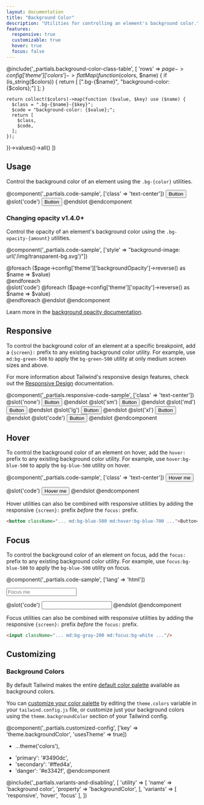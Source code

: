 ```yaml
---
layout: documentation
title: "Background Color"
description: "Utilities for controlling an element's background color."
features:
  responsive: true
  customizable: true
  hover: true
  focus: false
---
```


@include('_partials.background-color-class-table', [
  'rows' => $page->config['theme']['colors']->flatMap(function ($colors, $name) {
    if (is_string($colors)) {
      return [
        [".bg-{$name}", "background-color: {$colors};"]
      ];
    }

    return collect($colors)->map(function ($value, $key) use ($name) {
      $class = ".bg-{$name}-{$key}";
      $code = "background-color: {$value};";
      return [
        $class,
        $code,
      ];
    });
  })->values()->all()
])

## Usage

Control the background color of an element using the `.bg-{color}` utilities.

@component('_partials.code-sample', ['class' => 'text-center'])
<button type="button" className="bg-blue-500 text-white font-semibold px-4 py-2 rounded">
  Button
</button>
@slot('code')
<button className="bg-blue-500 ...">Button</button>
@endslot
@endcomponent

<h3>
  <span className="flex items-center" data-heading-text>
    Changing opacity
    <span className="ml-3 inline-flex items-center px-3 py-1 rounded-full text-sm font-medium leading-4 bg-green-150 text-green-900">
      v1.4.0+
    </span>
  </span>
</h3>

Control the opacity of an element's background color using the `.bg-opacity-{amount}` utilities.

@component('_partials.code-sample', ['style' => "background-image: url('/img/transparent-bg.svg')"])
<div className="flex justify-around">
  @foreach ($page->config['theme']['backgroundOpacity']->reverse() as $name => $value)
    <div className="h-16 w-16 rounded bg-blue-500 bg-opacity-{{ $name }}">
    </div>
  @endforeach
</div>
@slot('code')
@foreach ($page->config['theme']['opacity']->reverse() as $name => $value)
<div className="bg-blue-500 bg-opacity-{{ $name }}"></div>
@endforeach
@endslot
@endcomponent

Learn more in the [background opacity documentation](/docs/background-opacity).

## Responsive

To control the background color of an element at a specific breakpoint, add a `{screen}:` prefix to any existing background color utility. For example, use `md:bg-green-500` to apply the `bg-green-500` utility at only medium screen sizes and above.

For more information about Tailwind's responsive design features, check out the [Responsive Design](/docs/responsive-design) documentation.

@component('_partials.responsive-code-sample', ['class' => 'text-center'])
@slot('none')
<button type="button" className="bg-blue-500 text-white font-semibold px-4 py-2 rounded">
  Button
</button>
@endslot
@slot('sm')
<button type="button" className="bg-green-500 text-white font-semibold px-4 py-2 rounded">
  Button
</button>
@endslot
@slot('md')
<button type="button" className="bg-indigo-500 text-white font-semibold px-4 py-2 rounded">
  Button
</button>
@endslot
@slot('lg')
<button type="button" className="bg-red-500 text-white font-semibold px-4 py-2 rounded">
  Button
</button>
@endslot
@slot('xl')
<button type="button" className="bg-black text-white font-semibold px-4 py-2 rounded">
  Button
</button>
@endslot
@slot('code')
<button className="none:bg-blue-500 sm:bg-green-500 md:bg-indigo-500 lg:bg-red-500 xl:bg-black ...">Button</button>
@endslot
@endcomponent

## Hover

To control the background color of an element on hover, add the `hover:` prefix to any existing background color utility. For example, use `hover:bg-blue-500` to apply the `bg-blue-500` utility on hover.

@component('_partials.code-sample', ['class' => 'text-center'])
<button type="button" className="bg-blue-500 hover:bg-blue-700 text-white font-semibold px-4 py-2 rounded">
  Hover me
</button>

@slot('code')
<button className="bg-blue-500 hover:bg-blue-700 ...">
  Hover me
</button>
@endslot
@endcomponent

Hover utilities can also be combined with responsive utilities by adding the responsive `{screen}:` prefix *before* the `focus:` prefix.

```html
<button className="... md:bg-blue-500 md:hover:bg-blue-700 ...">Button</button>
```

## Focus

To control the background color of an element on focus, add the `focus:` prefix to any existing background color utility. For example, use `focus:bg-blue-500` to apply the `bg-blue-500` utility on focus.

@component('_partials.code-sample', ['lang' => 'html'])
<div className="max-w-xs w-full mx-auto">
  <input className="border border-gray-400 bg-gray-200 focus:bg-white text-gray-900 appearance-none inline-block w-full border rounded py-3 px-4 focus:outline-none" placeholder="Focus me"/>
</div>

@slot('code')
<input className="bg-gray-200 focus:bg-white ..."/>
@endslot
@endcomponent

Focus utilities can also be combined with responsive utilities by adding the responsive `{screen}:` prefix *before* the `focus:` prefix.

```html
<input className="... md:bg-gray-200 md:focus:bg-white ..."/>
```

## Customizing

### Background Colors

By default Tailwind makes the entire [default color palette](/docs/customizing-colors#default-color-palette) available as background colors.

You can [customize your color palette](/docs/colors#customizing) by editing the `theme.colors` variable in your `tailwind.config.js` file, or customize just your background colors using the `theme.backgroundColor` section of your Tailwind config.

@component('_partials.customized-config', ['key' => 'theme.backgroundColor', 'usesTheme' => true])
- ...theme('colors'),
+ 'primary': '#3490dc',
+ 'secondary': '#ffed4a',
+ 'danger': '#e3342f',
@endcomponent

@include('_partials.variants-and-disabling', [
    'utility' => [
        'name' => 'background color',
        'property' => 'backgroundColor',
    ],
    'variants' => [
        'responsive',
        'hover',
        'focus'
    ],
])
